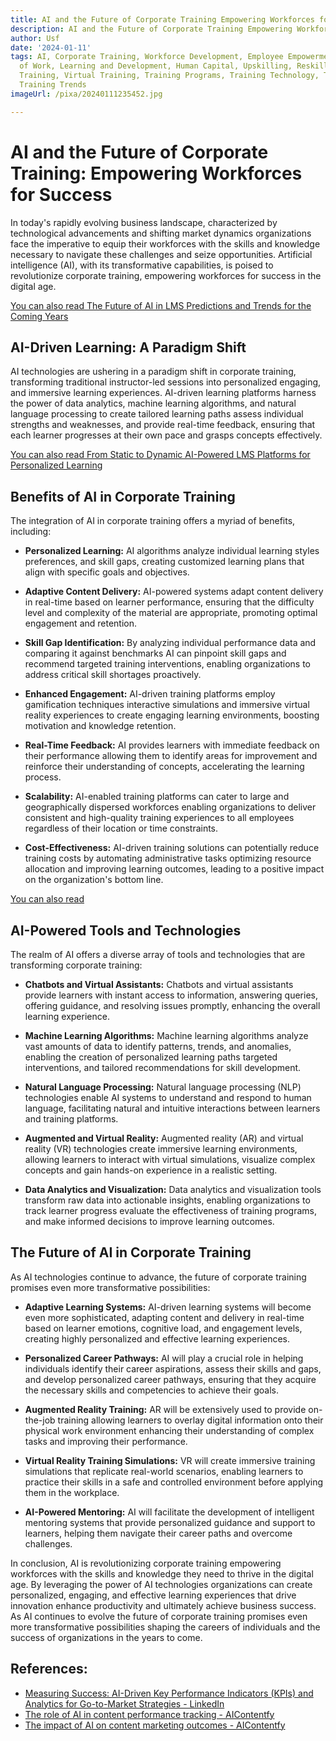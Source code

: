 ```yaml
---
title: AI and the Future of Corporate Training Empowering Workforces for Success
description: AI and the Future of Corporate Training Empowering Workforces for Success
author: Usf
date: '2024-01-11'
tags: AI, Corporate Training, Workforce Development, Employee Empowerment, Future
  of Work, Learning and Development, Human Capital, Upskilling, Reskilling, Online
  Training, Virtual Training, Training Programs, Training Technology, Training Strategies,
  Training Trends
imageUrl: /pixa/20240111235452.jpg

---
```

# AI and the Future of Corporate Training: Empowering Workforces for  Success

In  today's rapidly evolving business  landscape, characterized by technological advancements and shifting market dynamics organizations face the imperative to  equip their workforces with the skills and knowledge necessary to navigate these  challenges and seize opportunities. Artificial intelligence (AI), with its  transformative capabilities, is poised to revolutionize corporate training, empowering workforces for success in the digital age.

[You can also read The Future of AI in LMS Predictions  and Trends for the Coming Years](The%20Future%20of%20AI%20in%20LMS%20Predictions%20and%20Trends%20for%20the%20Coming%20Years)


## AI-Driven Learning: A  Paradigm Shift

AI technologies are ushering in a paradigm shift in corporate training, transforming  traditional instructor-led  sessions into personalized engaging, and immersive learning experiences. AI-driven  learning platforms  harness the power of data analytics, machine learning algorithms, and  natural language processing to create tailored learning paths  assess individual strengths and weaknesses, and provide  real-time feedback, ensuring that each learner  progresses at their own pace and grasps concepts effectively.

[You can also  read From  Static to Dynamic AI-Powered LMS Platforms for Personalized Learning](From%20Static%20to%20Dynamic%20AI-Powered%20LMS%20Platforms%20for%20Personalized%20Learning)


## Benefits of AI in  Corporate Training

The integration of  AI in corporate training offers a myriad of benefits, including:

- **Personalized Learning:** AI algorithms analyze individual  learning styles preferences, and skill gaps, creating customized learning plans that align with  specific goals and objectives.


- **Adaptive Content Delivery:** AI-powered systems adapt content delivery in  real-time based on learner performance,  ensuring that  the difficulty  level and complexity of  the material are appropriate, promoting optimal engagement and retention.


- **Skill Gap Identification:** By analyzing  individual  performance data and  comparing it against benchmarks AI can pinpoint skill gaps and recommend targeted training interventions, enabling organizations to address critical skill shortages proactively.


- **Enhanced Engagement:** AI-driven training platforms employ gamification techniques  interactive simulations and immersive virtual reality experiences to create engaging learning environments, boosting motivation and knowledge retention.


- **Real-Time Feedback:** AI provides learners with immediate feedback on their performance allowing them to identify areas for improvement and reinforce their understanding of concepts, accelerating the learning process.


- **Scalability:** AI-enabled training platforms can cater to large and geographically dispersed workforces enabling organizations to  deliver consistent and high-quality training experiences to all employees regardless of their location or  time constraints.


-  **Cost-Effectiveness:** AI-driven training solutions can potentially reduce training costs by automating administrative tasks optimizing resource allocation and improving learning  outcomes, leading to a positive impact  on the organization's bottom line.

[You can also read ]()


##  AI-Powered  Tools and Technologies

The realm of  AI  offers a diverse array of tools and technologies that are transforming corporate training:

- **Chatbots and Virtual Assistants:** Chatbots and virtual assistants provide learners with instant access to information, answering queries, offering guidance, and resolving issues promptly, enhancing the overall  learning experience.


- **Machine  Learning Algorithms:** Machine learning algorithms analyze vast amounts of data to identify patterns, trends, and anomalies, enabling the creation of personalized learning paths targeted interventions,  and tailored recommendations for skill development.


- **Natural Language Processing:** Natural  language processing (NLP) technologies enable AI systems to understand and respond to human language,  facilitating natural and intuitive  interactions  between learners and training platforms.


- **Augmented and Virtual Reality:** Augmented reality (AR) and virtual reality (VR) technologies create  immersive learning environments,  allowing learners to interact with virtual simulations, visualize complex concepts and gain hands-on experience in a realistic setting.


- **Data  Analytics and Visualization:** Data analytics  and  visualization tools transform raw data into actionable insights, enabling organizations to track learner progress evaluate the effectiveness of training programs, and make informed decisions to improve learning outcomes.

## The Future of AI in Corporate Training

As AI technologies continue to advance,  the future of  corporate training promises even more transformative possibilities:

- **Adaptive Learning  Systems:** AI-driven learning systems will become even more sophisticated, adapting content and delivery  in real-time based  on learner emotions, cognitive load, and engagement  levels, creating highly personalized  and effective learning  experiences.


- **Personalized Career Pathways:** AI will play a crucial role in helping individuals identify  their career aspirations, assess their skills and gaps, and  develop personalized career pathways, ensuring that  they acquire the necessary skills and competencies to achieve their goals.


- **Augmented Reality Training:** AR will be extensively used to provide  on-the-job training allowing learners  to overlay digital information onto  their  physical work environment enhancing their  understanding of complex tasks and improving their performance.


- **Virtual Reality Training Simulations:** VR will create immersive  training simulations that replicate real-world  scenarios, enabling learners to practice their skills  in a safe and  controlled environment  before applying them in the workplace.


- **AI-Powered Mentoring:** AI will facilitate the development of intelligent mentoring systems that provide personalized guidance  and  support to learners, helping them navigate their career  paths and overcome challenges.

In conclusion, AI is revolutionizing corporate training  empowering workforces with the skills and knowledge they need to thrive in the digital age. By leveraging  the power of AI technologies organizations can create personalized, engaging, and effective learning experiences that drive innovation  enhance productivity and ultimately achieve business success. As AI continues to evolve the future of corporate training promises even more transformative possibilities shaping the  careers of individuals and the  success of organizations in  the years to come.

## References:
- [Measuring Success: AI-Driven Key Performance Indicators (KPIs) and Analytics for Go-to-Market Strategies - LinkedIn](https://www.linkedin.com/pulse/measuring-success-ai-driven-key-performance-kpis-slevin-ma-msc--qjv4e)
- [The role of AI in content performance tracking - AIContentfy](https://aicontentfy.com/en/blog/role-of-ai-in-content-performance-tracking)
- [The impact of AI on content marketing outcomes - AIContentfy](https://aicontentfy.com/en/blog/impact-of-ai-on-content-marketing-outcomes)
